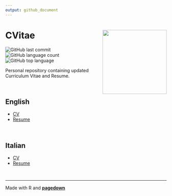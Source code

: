 ```yaml
---
output: github_document
---
```


# CVitae <img src="pics/cvpic_new.png" align="right" height="200"/>

<!-- badges: start -->
![GitHub last commit](https://img.shields.io/github/last-commit/marcozanotti/CVitae)
![GitHub language count](https://img.shields.io/github/languages/count/marcozanotti/CVitae)
![GitHub top language](https://img.shields.io/github/languages/top/marcozanotti/CVitae)
<!-- badges: end -->

Personal repository containing updated Curriculum Vitae and Resume.

&nbsp;

## English

* [CV](https://github.com/marcozanotti/CVitae/blob/main/cv_resume/cv_en.pdf)
* [Resume](https://github.com/marcozanotti/CVitae/blob/main/cv_resume/resume_en.pdf)  

&nbsp;
&nbsp;

## Italian

* [CV](https://github.com/marcozanotti/CVitae/blob/main/cv_resume/cv_it.pdf)
* [Resume](https://github.com/marcozanotti/CVitae/blob/main/cv_resume/resume_it.pdf)  

&nbsp;
&nbsp;

----
Made with R and [**pagedown**](https://github.com/rstudio/pagedown)  
